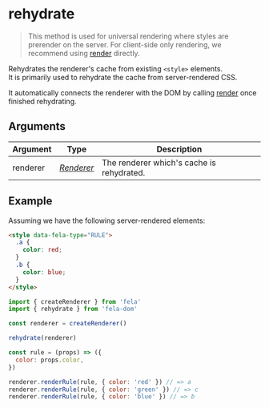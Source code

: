 

# rehydrate

> This method is used for universal rendering where styles are prerender on the server. For client-side only rendering, we recommend using [render](render.md) directly.

Rehydrates the renderer's cache from existing `<style>` elements.<br />It is primarily used to rehydrate the cache from server-rendered CSS.

It automatically connects the renderer with the DOM by calling [render](render.md) once finished rehydrating.

## Arguments

| Argument | Type                              | Description                               |
| -------- | --------------------------------- | ----------------------------------------- |
| renderer | [_Renderer_](../fela/Renderer.md) | The renderer which's cache is rehydrated. |

## Example

Assuming we have the following server-rendered elements:

```html
<style data-fela-type="RULE">
  .a {
    color: red;
  }
  .b {
    color: blue;
  }
</style>
```

```javascript
import { createRenderer } from 'fela'
import { rehydrate } from 'fela-dom'

const renderer = createRenderer()

rehydrate(renderer)

const rule = (props) => ({
  color: props.color,
})

renderer.renderRule(rule, { color: 'red' }) // => a
renderer.renderRule(rule, { color: 'green' }) // => c
renderer.renderRule(rule, { color: 'blue' }) // => b
```
